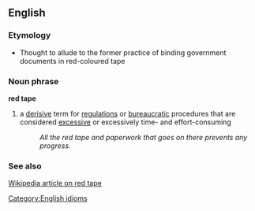 ==English==
===Etymology===
*Thought to allude to the former practice of binding government documents in red-coloured tape
===Noun phrase===
[[Category:English idioms]]
'''red tape'''
#a [[derisive]] term for [[regulation]]s or [[bureaucratic]] procedures that are considered [[excess]]ive or excessively time- and effort-consuming
#:''All the red tape and paperwork that goes on there prevents any progress.''
 
===See also===
[[w:red_tape|Wikipedia article on red tape]]